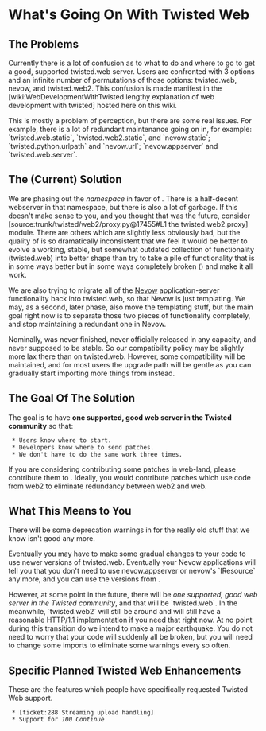 = What's Going On With Twisted Web =

== The Problems ==

Currently there is a lot of confusion as to what to do and where to go to get a good, supported twisted.web server.  Users are confronted with 3 options and an infinite number of permutations of those options: twisted.web, nevow, and twisted.web2.  This confusion is made manifest in the [wiki:WebDevelopmentWithTwisted lengthy explanation of web development with twisted] hosted here on this wiki.

This is mostly a problem of perception, but there are some real issues.  For example, there is a lot of redundant maintenance going on in, for example: `twisted.web.static`, `twisted.web2.static`, and `nevow.static`; `twisted.python.urlpath` and `nevow.url`; `nevow.appserver` and `twisted.web.server`.

== The (Current) Solution ==

We are phasing out the {{{twisted.web2}}} ''namespace'' in favor of {{{twisted.web}}}.  There is a half-decent webserver in that namespace, but there is also a lot of garbage.  If this doesn't make sense to you, and you thought that {{{twisted.web2}}} was the future, consider [source:trunk/twisted/web2/proxy.py@17455#L1 the twisted.web2.proxy] module.  There are others which are slightly less obviously bad, but the quality of {{{twisted.web2}}} is so dramatically inconsistent that we feel it would be better to evolve a working, stable, but somewhat outdated collection of functionality (twisted.web) into better shape than try to take a pile of functionality that is in some ways better but in some ways completely broken ({{{twisted.web2}}}) and make it all work.

We are also trying to migrate all of the [http://divmod.org/trac/wiki/DivmodNevow Nevow] application-server functionality back into twisted.web, so that Nevow is just templating.  We may, as a second, later phase, also move the templating stuff, but the main goal right now is to separate those two pieces of functionality completely, and stop maintaining a redundant one in Nevow.

Nominally, {{{twisted.web2}}} was never finished, never officially released in any capacity, and never supposed to be stable.  So our compatibility policy may be slightly more lax there than on twisted.web.  However, some compatibility will be maintained, and for most users the upgrade path will be gentle as you can gradually start importing more things from {{{twisted.web}}} instead.

== The Goal Of The Solution ==

The goal is to have '''one supported, good web server in the Twisted community''' so that:

  * Users know where to start.
  * Developers know where to send patches.
  * We don't have to do the same work three times.

If you are considering contributing some patches in web-land, please contribute them to {{{twisted.web}}}.  Ideally, you would contribute patches which use code from web2 to eliminate redundancy between web2 and web.

== What This Means to You ==

There will be some deprecation warnings in {{{twisted.web}}} for the really old stuff that we know isn't good any more.

Eventually you may have to make some gradual changes to your code to use newer versions of twisted.web.  Eventually your Nevow applications will tell you that you don't need to use nevow.appserver or nevow's `IResource` any more, and you can use the versions from {{{twisted.web}}}.

However, at some point in the future, there will be ''one supported, good web server in the Twisted community'', and that will be `twisted.web`.  In the meanwhile, `twisted.web2` will still be around and will still have a reasonable HTTP/1.1 implementation if you need that right now.  At no point during this transition do we intend to make a major earthquake.  You do not need to worry that your code will suddenly all be broken, but you will need to change some imports to eliminate some warnings every so often.

== Specific Planned Twisted Web Enhancements ==

These are the features which people have specifically requested Twisted Web support.

  * [ticket:288 Streaming upload handling]
  * Support for ''100 Continue''
